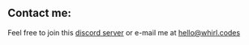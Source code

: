 ## Contact me:

Feel free to join this [discord server](https://discord.gg/YCamzbrNVw) or e-mail me at [hello@whirl.codes](mailto:hello@whirl.codes)
